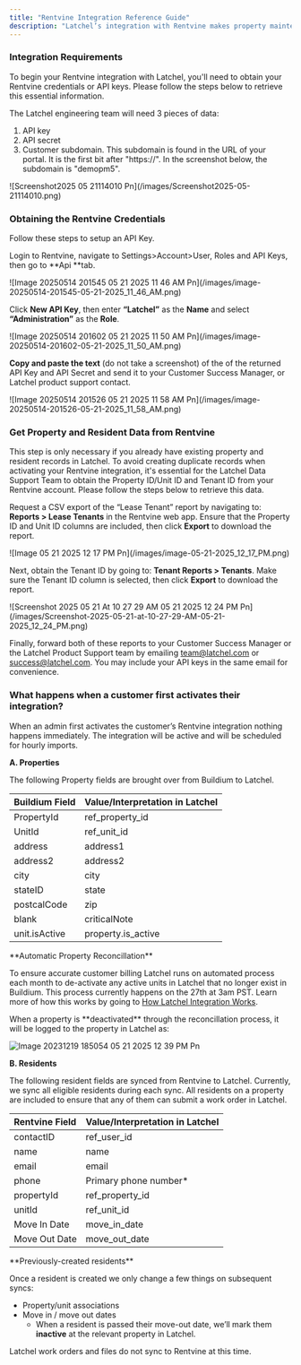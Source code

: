 ```yaml
---
title: "Rentvine Integration Reference Guide"
description: "Latchel’s integration with Rentvine makes property maintenance easier by syncing work orders, tenant info, and property details between both systems. This means no more double entry—just smooth, automatic updates so you can focus on managing properties while Latchel handles the maintenance coordination. Use this guide to help you understand how the integration works and make sure Rentvine and Latchel stay in sync."
---
```


### **Integration Requirements**

To begin your Rentvine integration with Latchel, you'll need to obtain your Rentvine credentials or API keys. Please follow the steps below to retrieve this essential information.

The Latchel engineering team will need 3 pieces of data: 

1. API key
2. API secret
3. Customer subdomain. This subdomain is found in the URL of your portal. It is the first bit after "https://".  In the screenshot below, the subdomain is "demopm5".

<Frame>
  ![Screenshot2025 05 21114010 Pn](/images/Screenshot2025-05-21114010.png)
</Frame>

### **Obtaining the Rentvine Credentials**

Follow these steps to setup an API Key.

Login to Rentvine, navigate to Settings\>Account\>User, Roles and API Keys, then go to **Api **tab.

<Frame>
  ![Image 20250514 201545 05 21 2025 11 46 AM Pn](/images/image-20250514-201545-05-21-2025_11_46_AM.png)
</Frame>

Click **New API Key**, then enter **“Latchel”** as the **Name** and select **“Administration”** as the **Role**.

<Frame>
  ![Image 20250514 201602 05 21 2025 11 50 AM Pn](/images/image-20250514-201602-05-21-2025_11_50_AM.png)
</Frame>

**Copy and paste the text** (do not take a screenshot) of the of the returned API Key and API Secret and send it to your Customer Success Manager, or Latchel product support contact. 

<Frame>
  ![Image 20250514 201526 05 21 2025 11 58 AM Pn](/images/image-20250514-201526-05-21-2025_11_58_AM.png)
</Frame>

### **Get Property and Resident Data from Rentvine**

This step is only necessary if you already have existing property and resident records in Latchel. To avoid creating duplicate records when activating your Rentvine integration, it's essential for the Latchel Data Support Team to obtain the Property ID/Unit ID and Tenant ID from your Rentvine account. Please follow the steps below to retrieve this data.

Request a CSV export of the “Lease Tenant” report by navigating to: **Reports \> Lease Tenants** in the Rentvine web app. Ensure that the Property ID and Unit ID columns are included, then click **Export** to download the report.

<Frame>
  ![Image 05 21 2025 12 17 PM Pn](/images/image-05-21-2025_12_17_PM.png)
</Frame>

Next, obtain the Tenant ID by going to: **Tenant Reports \> Tenants**. Make sure the Tenant ID column is selected, then click **Export** to download the report.

<Frame>
  ![Screenshot 2025 05 21 At 10 27 29 AM 05 21 2025 12 24 PM Pn](/images/Screenshot-2025-05-21-at-10-27-29-AM-05-21-2025_12_24_PM.png)
</Frame>

Finally, forward both of these reports to your Customer Success Manager or the Latchel Product Support team by emailing [team@latchel.com](mailto:team@latchel.com) or [success@latchel.com](mailto:success@latchel.com). You may include your API keys in the same email for convenience.

### **What happens when a customer first activates their integration?**

When an admin first activates the customer’s Rentvine integration nothing happens immediately. The integration will be active and will be scheduled for hourly imports.

**A. Properties**

The following Property fields are brought over from Buildium to Latchel. 

| **Buildium Field** | **Value/Interpretation in Latchel** |
| :----------------- | :---------------------------------- |
| PropertyId         | ref_property_id                     |
| UnitId             | ref_unit_id                         |
| address            | address1                            |
| address2           | address2                            |
| city               | city                                |
| stateID            | state                               |
| postcalCode        | zip                                 |
| blank              | criticalNote                        |
| unit.isActive      | property.is_active                  |

<Check>
  **Automatic Property Reconcillation**

  To ensure accurate customer billing Latchel runs on automated process each month to de-activate any active units in Latchel that no longer exist in Buildium. This process currently happens on the 27th at 3am PST. Learn more of how this works by going to [How Latchel Integration Works](/s/topic/0TO5e000000h9wqGAA/How-Latchel-Integration-Works).
</Check>

<Note>
  When a property is **deactivated** through the reconcillation process, it will be logged to the property in Latchel as: 

  ![Image 20231219 185054 05 21 2025 12 39 PM Pn](/images/image-20231219-185054-05-21-2025_12_39_PM.png)
</Note>

**B. Residents**

The following resident fields are synced from Rentvine to Latchel. Currently, we sync all eligible residents during each sync. All residents on a property are included to ensure that any of them can submit a work order in Latchel.

| **Rentvine Field** | **Value/Interpretation in Latchel** |
| :----------------- | :---------------------------------- |
| contactID          | ref_user_id                         |
| name               | name                                |
| email              | email                               |
| phone              | Primary phone number\*              |
| propertyId         | ref_property_id                     |
| unitId             | ref_unit_id                         |
| Move In Date       | move_in_date                        |
| Move Out Date      | move_out_date                       |

<Note>
  **Previously-created residents**

  Once a resident is created we only change a few things on subsequent syncs:

  - Property/unit associations
  - Move in / move out dates
    - When a resident is passed their move-out date, we’ll mark them **inactive** at the relevant property in Latchel.
</Note>

<Info>
  Latchel work orders and files do not sync to Rentvine at this time.
</Info>